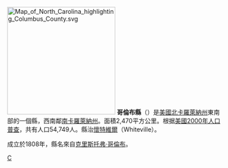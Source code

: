 {{noteTA
|T=zh-hans:哥伦布县 (北卡罗来纳州);zh-hk:哥倫布縣 (北卡羅萊納州);zh-tw:哥倫布郡 (北卡羅萊納州);
}}

[[File:Map_of_North_Carolina_highlighting_Columbus_County.svg|250px]]
'''哥倫布縣'''（{{lang-en|Columbus County}}）是[[美國|美國]][[北卡羅萊納州|北卡羅萊納州]]東南部的一個縣，西南鄰[[南卡羅萊納州|南卡羅萊納州]]。面積2,470平方公里。根据[[美國2000年人口普查|美國2000年人口普查]]，共有人口54,749人。縣治[[懷特維爾|懷特維爾]]（Whiteville）。

成立於1808年，縣名來自[[克里斯托弗·哥倫布|克里斯托弗·哥倫布]]。

{{North Carolina}}
{{Authority control}}
[[Category:北卡羅萊納州行政區劃|C]]